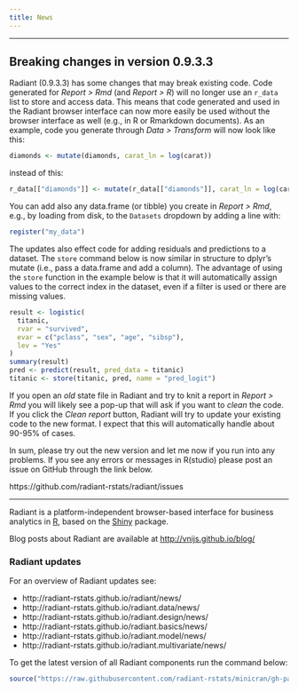 ```yaml
---
title: News
---
```


***

## Breaking changes in version 0.9.3.3

Radiant (0.9.3.3) has some changes that may break existing code. Code generated for _Report > Rmd_ (and _Report > R_) will no longer use an `r_data` list to store and access data. This means that code generated and used in the Radiant browser interface can now more easily be used without the browser interface as well (e.g., in R or Rmarkdown documents). As an example, code you generate through _Data > Transform_ will now look like this:
 
```r
diamonds <- mutate(diamonds, carat_ln = log(carat))
```
 
instead of this:
 
```r
r_data[["diamonds"]] <- mutate(r_data[["diamonds"]], carat_ln = log(carat))
```
 
You can add also any data.frame (or tibble) you create in _Report > Rmd_, e.g., by loading from disk, to the `Datasets` dropdown by adding a line with:
 
```r
register("my_data")
```
 
The updates also effect code for adding residuals and predictions to a dataset. The `store` command below is now similar in structure to dplyr's mutate (i.e., pass a data.frame and add a column). The advantage of using the `store` function in the example below is that it will automatically assign values to the correct index in the dataset, even if a filter is used or there are missing values.
 
```r
result <- logistic(
  titanic,
  rvar = "survived",
  evar = c("pclass", "sex", "age", "sibsp"),
  lev = "Yes"
)
summary(result)
pred <- predict(result, pred_data = titanic)
titanic <- store(titanic, pred, name = "pred_logit")
```
 
If you open an _old_ state file in Radiant and try to knit a report in _Report > Rmd_ you will likely see a pop-up that will ask if you want to _clean_ the code. If you click the _Clean report_ button, Radiant will try to update your existing code to the new format. I expect that this will automatically handle about 90-95% of cases.

<!--
To install the development version of Radiant you can use the code below:

```r
packages <- c(
  "radiant.data", "radiant.design", "radiant.basics",
  "radiant.model", "radiant.multivariate", "radiant"
)

ret <- sapply(
  packages,
  install.packages,
  repos = c(
    "https://radiant-rstats.github.io/minicran/dev/",
    "https://radiant-rstats.github.io/minicran/"
  )
)
```
-->

In sum, please try out the new version and let me now if you run into any problems. If you see any errors or messages in R(studio) please post an issue on GitHub through the link below.
 
https://github.com/radiant-rstats/radiant/issues
 
***

Radiant is a platform-independent browser-based interface for business analytics in [R](https://www.r-project.org/), based on the [Shiny](https://shiny.rstudio.com/) package.

Blog posts about Radiant are available at <a href="http://vnijs.github.io/blog/" target = "_blank">http://vnijs.github.io/blog/</a>

### Radiant updates

For an overview of Radiant updates see:

* http://radiant-rstats.github.io/radiant/news/
* http://radiant-rstats.github.io/radiant.data/news/
* http://radiant-rstats.github.io/radiant.design/news/
* http://radiant-rstats.github.io/radiant.basics/news/
* http://radiant-rstats.github.io/radiant.model/news/
* http://radiant-rstats.github.io/radiant.multivariate/news/

To get the latest version of all Radiant components run the command below:

```r
source("https://raw.githubusercontent.com/radiant-rstats/minicran/gh-pages/update.R")
```


